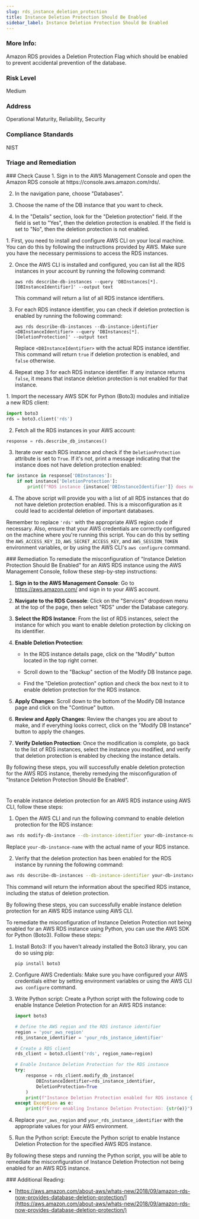 ```yaml
---
slug: rds_instance_deletion_protection
title: Instance Deletion Protection Should Be Enabled
sidebar_label: Instance Deletion Protection Should Be Enabled
---
```


### More Info:

Amazon RDS provides a Deletion Protection Flag which should be enabled to prevent accidental prevention of the database.

### Risk Level

Medium

### Address

Operational Maturity, Reliability, Security

### Compliance Standards

NIST


### Triage and Remediation
<Tabs>

<Tab title='Cause'>
### Check Cause
<AccordionGroup>
<Accordion title='Using Console' defaultOpen='true'>
1. Sign in to the AWS Management Console and open the Amazon RDS console at https://console.aws.amazon.com/rds/.

2. In the navigation pane, choose "Databases".

3. Choose the name of the DB instance that you want to check.

4. In the "Details" section, look for the "Deletion protection" field. If the field is set to "Yes", then the deletion protection is enabled. If the field is set to "No", then the deletion protection is not enabled.
</Accordion>

<Accordion title='Using CLI'>
1. First, you need to install and configure AWS CLI on your local machine. You can do this by following the instructions provided by AWS. Make sure you have the necessary permissions to access the RDS instances.

2. Once the AWS CLI is installed and configured, you can list all the RDS instances in your account by running the following command:

   ```
   aws rds describe-db-instances --query 'DBInstances[*].[DBInstanceIdentifier]' --output text
   ```

   This command will return a list of all RDS instance identifiers.

3. For each RDS instance identifier, you can check if deletion protection is enabled by running the following command:

   ```
   aws rds describe-db-instances --db-instance-identifier <DBInstanceIdentifier> --query 'DBInstances[*].[DeletionProtection]' --output text
   ```

   Replace `<DBInstanceIdentifier>` with the actual RDS instance identifier. This command will return `true` if deletion protection is enabled, and `false` otherwise.

4. Repeat step 3 for each RDS instance identifier. If any instance returns `false`, it means that instance deletion protection is not enabled for that instance.
</Accordion>

<Accordion title='Using Python'>
1. Import the necessary AWS SDK for Python (Boto3) modules and initialize a new RDS client:

```python
import boto3
rds = boto3.client('rds')
```

2. Fetch all the RDS instances in your AWS account:

```python
response = rds.describe_db_instances()
```

3. Iterate over each RDS instance and check if the `DeletionProtection` attribute is set to `True`. If it's not, print a message indicating that the instance does not have deletion protection enabled:

```python
for instance in response['DBInstances']:
    if not instance['DeletionProtection']:
        print(f"RDS instance {instance['DBInstanceIdentifier']} does not have deletion protection enabled.")
```

4. The above script will provide you with a list of all RDS instances that do not have deletion protection enabled. This is a misconfiguration as it could lead to accidental deletion of important databases. 

Remember to replace `'rds'` with the appropriate AWS region code if necessary. Also, ensure that your AWS credentials are correctly configured on the machine where you're running this script. You can do this by setting the `AWS_ACCESS_KEY_ID`, `AWS_SECRET_ACCESS_KEY`, and `AWS_SESSION_TOKEN` environment variables, or by using the AWS CLI's `aws configure` command.
</Accordion>

</AccordionGroup>
</Tab>

<Tab title='Remediation'>
### Remediation

<AccordionGroup>
<Accordion title='Using Console' defaultOpen='true'>
To remediate the misconfiguration of "Instance Deletion Protection Should Be Enabled" for an AWS RDS instance using the AWS Management Console, follow these step-by-step instructions:

1. **Sign in to the AWS Management Console**: Go to https://aws.amazon.com/ and sign in to your AWS account.

2. **Navigate to the RDS Console**: Click on the "Services" dropdown menu at the top of the page, then select "RDS" under the Database category.

3. **Select the RDS Instance**: From the list of RDS instances, select the instance for which you want to enable deletion protection by clicking on its identifier.

4. **Enable Deletion Protection**:
   - In the RDS instance details page, click on the "Modify" button located in the top right corner.

   - Scroll down to the "Backup" section of the Modify DB Instance page.

   - Find the "Deletion protection" option and check the box next to it to enable deletion protection for the RDS instance.

5. **Apply Changes**: Scroll down to the bottom of the Modify DB Instance page and click on the "Continue" button.

6. **Review and Apply Changes**: Review the changes you are about to make, and if everything looks correct, click on the "Modify DB Instance" button to apply the changes.

7. **Verify Deletion Protection**: Once the modification is complete, go back to the list of RDS instances, select the instance you modified, and verify that deletion protection is enabled by checking the instance details.

By following these steps, you will successfully enable deletion protection for the AWS RDS instance, thereby remedying the misconfiguration of "Instance Deletion Protection Should Be Enabled".

#
</Accordion>

<Accordion title='Using CLI'>
To enable instance deletion protection for an AWS RDS instance using AWS CLI, follow these steps:

1. Open the AWS CLI and run the following command to enable deletion protection for the RDS instance:
   
```bash
aws rds modify-db-instance --db-instance-identifier your-db-instance-name --no-deletion-protection
```

Replace `your-db-instance-name` with the actual name of your RDS instance.

2. Verify that the deletion protection has been enabled for the RDS instance by running the following command:

```bash
aws rds describe-db-instances --db-instance-identifier your-db-instance-name --query 'DBInstances[*].[DBInstanceIdentifier,DeletionProtection]'
```

This command will return the information about the specified RDS instance, including the status of deletion protection.

By following these steps, you can successfully enable instance deletion protection for an AWS RDS instance using AWS CLI.
</Accordion>

<Accordion title='Using Python'>
To remediate the misconfiguration of Instance Deletion Protection not being enabled for an AWS RDS instance using Python, you can use the AWS SDK for Python (Boto3). Follow these steps:

1. Install Boto3: If you haven't already installed the Boto3 library, you can do so using pip:
   ```
   pip install boto3
   ```

2. Configure AWS Credentials: Make sure you have configured your AWS credentials either by setting environment variables or using the AWS CLI `aws configure` command.

3. Write Python script: Create a Python script with the following code to enable Instance Deletion Protection for an AWS RDS instance:

   ```python
   import boto3

   # Define the AWS region and the RDS instance identifier
   region = 'your_aws_region'
   rds_instance_identifier = 'your_rds_instance_identifier'

   # Create a RDS client
   rds_client = boto3.client('rds', region_name=region)

   # Enable Instance Deletion Protection for the RDS instance
   try:
       response = rds_client.modify_db_instance(
           DBInstanceIdentifier=rds_instance_identifier,
           DeletionProtection=True
       )
       print(f"Instance Deletion Protection enabled for RDS instance {rds_instance_identifier}")
   except Exception as e:
       print(f"Error enabling Instance Deletion Protection: {str(e)}")
   ```

4. Replace `your_aws_region` and `your_rds_instance_identifier` with the appropriate values for your AWS environment.

5. Run the Python script: Execute the Python script to enable Instance Deletion Protection for the specified AWS RDS instance.

By following these steps and running the Python script, you will be able to remediate the misconfiguration of Instance Deletion Protection not being enabled for an AWS RDS instance.
</Accordion>

</AccordionGroup>
</Tab>
</Tabs>
### Additional Reading:

- [https://aws.amazon.com/about-aws/whats-new/2018/09/amazon-rds-now-provides-database-deletion-protection/](https://aws.amazon.com/about-aws/whats-new/2018/09/amazon-rds-now-provides-database-deletion-protection/) 

